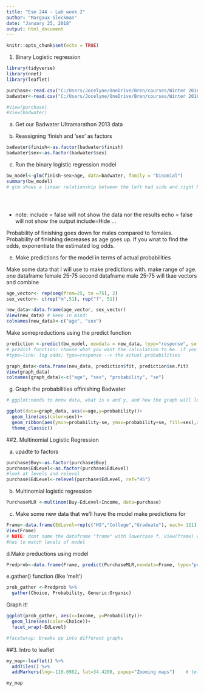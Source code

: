 ```yaml
---
title: "Esm 244 - Lab week 2"
author: "Margaux Sleckman"
date: "January 25, 2018"
output: html_document
---
```


```r
knitr::opts_chunk$set(echo = TRUE)
```


1. Binary Logistic regression 

```r

library(tidyverse)
library(nnet)
library(leaflet)

purchase<-read.csv("C:/Users/Jocelyne/OneDrive/Bren/courses/Winter 2018/ESM 244/244_week2/purchase.csv.csv")
badwater<-read.csv("C:/Users/Jocelyne/OneDrive/Bren/courses/Winter 2018/ESM 244/244_week2/badwater_13.csv.csv")

#View(purchase)
#View(badwater)

```

a. Get our Badwater Ultramarathon 2013 data 

b. Reassigning 'finish and 'sex' as factors 
```r

badwater$finish<-as.factor(badwater$finish)
badwater$sex<-as.factor(badwater$sex)

```

c. Run the binary logistic regression model 

```r

bw_model<-glm(finish~sex+age, data=badwater, family = "binomial")
summary(bw_model)
# glm shows a linear relationship between the left had side and right hand side, but what is on the left hand side could be nonlinear (e.g. log odds on left side).





```

* note: include = false will not show the data nor the results 
        echo = false will not show the output 
        include=Hide ...
        
Probability of finishing goes down for males compared to females.
Probability of finishing decreases as age goes up.
If you wnat to find the odds, exponentiate the estimated log odds.

e. Make predictions for the model in terms of actual probabilities

Make some data that I will use to make predictions with. 
make range of age. 
one dataframe female 25-75 
second dataframe male 25-75
will tkae vectors and combine 

```r

age_vector<- rep(seq(from=25, to =75), 2)
sex_vector<- c(rep("m",51), rep("f", 51))

new_data<-data.frame(age_vector, sex_vector)
View(new_data) # keep in mind: 
colnames(new_data)<-c("age", "sex")


```

Make somepreductions using the predict function

```r

prediction <-predict(bw_model, newdata = new_data, type="response", se.fit = TRUE)
# predict function: choose what you want the calculation to be. if you use type=link, it will give original format on the right hand side of equation (log odds), if you use type=response, turns right hand side of equation into probs. 
#type=link: log odds; type=response --> the actual probabilities

graph_data<-data.frame(new_data, prediction$fit, prediction$se.fit)
View(graph_data)
colnames(graph_data)<-c("age", "sex", "probability", "se")

```

g. Graph the probabilities offinishing Badwater

```r
# ggplot:needs to know data, what is x and y, and how the graph will look like

ggplot(data=graph_data, aes(x=age,y=probability))+
  geom_line(aes(color=sex))+
  geom_ribbon(aes(ymin=probability-se, ymax=probability+se, fill=sex),alpha=0.3)+
  theme_classic()
```

##2. Multinomial Logistic Regression

a. upadte to factors 


```r
purchase$Buy<-as.factor(purchase$Buy)
purchase$EdLevel<-as.factor(purchase$EdLevel)
#look at levels and relevel
purchase$EdLevel<-relevel(purchase$EdLevel, ref="HS")

```

b. Multinomial logistic regression 

```r

PurchaseMLR <-multinom(Buy~EdLevel+Income, data=purchase)


```

c. Make some new data that we'll have the model make predictions for 

```r

Frame<-data.frame(EdLevel=rep(c("HS","College","Graduate"), each= 121), Income=rep(seq(0,120),3))
View(Frame)
# NOTE: dont name the dataframe "frame" with lowercase f. View(frame) will not open a dataframe it will open a frame...whatever that is. 
#has to match levels of model

```

d.Make preductions using model 

```r

Predprob<-data.frame(Frame, predict(PurchaseMLR,newdata=Frame, type="probs"))

```

e.gather() function (like 'melt')

```r

prob_gather <-Predprob %>% 
  gather(Choice, Probability, Generic:Organic)

```

Graph it!

```r

ggplot(prob_gather, aes(x=Income, y=Probability))+
  geom_line(aes(color=Choice))+
  facet_wrap(~EdLevel)

#facetwrap: breaks up into different graphs
```

##3. Intro to leaflet

```r

my_map<-leaflet() %>% 
  addTiles() %>% 
  addMarkers(lng=-119.6982, lat=34.4208, popup="Zooming maps")    # tells R you want to open a map

my_map


```

